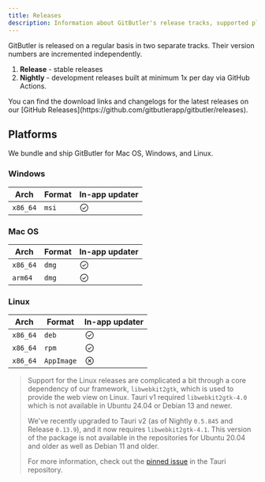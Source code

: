 ```yaml
---
title: Releases
description: Information about GitButler's release tracks, supported platforms, and download options for stable and nightly builds.
---
```



GitButler is released on a regular basis in two separate tracks. Their version numbers are incremented independently.

1. **Release** - stable releases
2. **Nightly** - development releases built at minimum 1x per day via GitHub Actions.


<Callout type="info">
You can find the download links and changelogs for the latest releases on our [GitHub Releases](https://github.com/gitbutlerapp/gitbutler/releases).
</Callout>

## Platforms

We bundle and ship GitButler for Mac OS, Windows, and Linux.

### Windows

| Arch | Format | In-app updater |
| --- | --- | --- |
| `x86_64` | `msi` | <svg width="20" xmlns="http://www.w3.org/2000/svg" viewBox="0 0 256 256"><rect width="256" height="256" fill="none"/><polyline points="88 136 112 160 168 104" fill="none" stroke="currentColor" stroke-linecap="round" stroke-linejoin="round" stroke-width="16"/><circle cx="128" cy="128" r="96" fill="none" stroke="currentColor" stroke-linecap="round" stroke-linejoin="round" stroke-width="16"/></svg> |

### Mac OS

| Arch | Format | In-app updater |
| --- | --- | --- |
| `x86_64` | `dmg` | <svg width="20" xmlns="http://www.w3.org/2000/svg" viewBox="0 0 256 256"><rect width="256" height="256" fill="none"/><polyline points="88 136 112 160 168 104" fill="none" stroke="currentColor" stroke-linecap="round" stroke-linejoin="round" stroke-width="16"/><circle cx="128" cy="128" r="96" fill="none" stroke="currentColor" stroke-linecap="round" stroke-linejoin="round" stroke-width="16"/></svg> |
| `arm64` | `dmg` | <svg width="20" xmlns="http://www.w3.org/2000/svg" viewBox="0 0 256 256"><rect width="256" height="256" fill="none"/><polyline points="88 136 112 160 168 104" fill="none" stroke="currentColor" stroke-linecap="round" stroke-linejoin="round" stroke-width="16"/><circle cx="128" cy="128" r="96" fill="none" stroke="currentColor" stroke-linecap="round" stroke-linejoin="round" stroke-width="16"/></svg> |

### Linux

| Arch | Format | In-app updater |
| --- | --- | --- |
| `x86_64` | `deb` | <svg width="20" xmlns="http://www.w3.org/2000/svg" viewBox="0 0 256 256"><rect width="256" height="256" fill="none"/><polyline points="88 136 112 160 168 104" fill="none" stroke="currentColor" stroke-linecap="round" stroke-linejoin="round" stroke-width="16"/><circle cx="128" cy="128" r="96" fill="none" stroke="currentColor" stroke-linecap="round" stroke-linejoin="round" stroke-width="16"/></svg> |
| `x86_64` | `rpm` | <svg width="20" xmlns="http://www.w3.org/2000/svg" viewBox="0 0 256 256"><rect width="256" height="256" fill="none"/><polyline points="88 136 112 160 168 104" fill="none" stroke="currentColor" stroke-linecap="round" stroke-linejoin="round" stroke-width="16"/><circle cx="128" cy="128" r="96" fill="none" stroke="currentColor" stroke-linecap="round" stroke-linejoin="round" stroke-width="16"/></svg> |
| `x86_64` | `AppImage` | <svg width="20" xmlns="http://www.w3.org/2000/svg" viewBox="0 0 256 256"><rect width="256" height="256" fill="none"/><line x1="160" y1="96" x2="96" y2="160" fill="none" stroke="currentColor" stroke-linecap="round" stroke-linejoin="round" stroke-width="16"/><line x1="96" y1="96" x2="160" y2="160" fill="none" stroke="currentColor" stroke-linecap="round" stroke-linejoin="round" stroke-width="16"/><circle cx="128" cy="128" r="96" fill="none" stroke="currentColor" stroke-linecap="round" stroke-linejoin="round" stroke-width="16"/></svg> |

> Support for the Linux releases are complicated a bit through a core dependency of our framework, `libwebkit2gtk`, which is used to provide the web view on Linux. Tauri v1 required `libwebkit2gtk-4.0` which is not available in Ubuntu 24.04 or Debian 13 and newer.
>
> We've recently upgraded to Tauri v2 (as of Nightly `0.5.845` and Release `0.13.9`), and it now requires `libwebkit2gtk-4.1`. This version of the package is not available in the repositories for Ubuntu 20.04 and older as well as Debian 11 and older.
>
> For more information, check out the [pinned issue](https://github.com/tauri-apps/tauri/issues/9662) in the Tauri repository.

